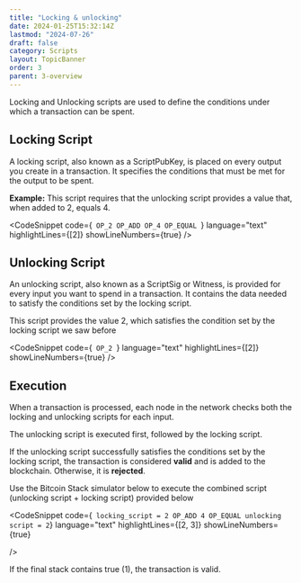 ```yaml
---
title: "Locking & unlocking"
date: 2024-01-25T15:32:14Z
lastmod: "2024-07-26"
draft: false
category: Scripts
layout: TopicBanner
order: 3
parent: 3-overview
---
```


Locking and Unlocking scripts are used to define the conditions under which a transaction can be spent.

## Locking Script

A locking script, also known as a ScriptPubKey, is placed on every output you create in a transaction. It specifies the conditions that must be met for the output to be spent.

<div className="dark:hidden w-full">
    <SvgDisplay
        src="/bitcoin-topics/static/images/topics/overview/lock-script.svg"
        width="100%"
        height="auto"
    />
</div>
<div className="hidden dark:block w-full">
    <SvgDisplay
        src="/bitcoin-topics/static/images/topics/overview/dark-lock-script.svg"
        width="100%"
        height="auto"
    />
</div>

**Example:** This script requires that the unlocking script provides a value that, when added to 2, equals 4.

<CodeSnippet
    code={` 
  OP_2 OP_ADD OP_4 OP_EQUAL 
`}
    language="text"
    highlightLines={[2]}
    showLineNumbers={true}
/>
## Unlocking Script

An unlocking script, also known as a ScriptSig or Witness, is provided for every input you want to spend in a transaction. It contains the data needed to satisfy the conditions set by the locking script.

<div className="dark:hidden w-full">
    <SvgDisplay
        src="/bitcoin-topics/static/images/topics/overview/unlock-script.svg"
        width="100%"
        height="auto"
    />
</div>
<div className="hidden dark:block w-full">
    <SvgDisplay
        src="/bitcoin-topics/static/images/topics/overview/dark-unlock-script.svg"
        width="100%"
        height="auto"
    />
</div>

This script provides the value 2, which satisfies the condition set by the locking script we saw before

<CodeSnippet
    code={` 
  OP_2 
`}
    language="text"
    highlightLines={[2]}
    showLineNumbers={true}
/>
## Execution

When a transaction is processed, each node in the network checks both the locking and unlocking scripts for each input.

The unlocking script is executed first, followed by the locking script.

If the unlocking script successfully satisfies the conditions set by the locking script, the transaction is considered **valid** and is added to the blockchain. Otherwise, it is **rejected**.

<div className="dark:hidden w-full">
    <SvgDisplay
        src="/bitcoin-topics/static/images/topics/overview/lock-unlock.svg"
        width="100%"
        height="auto"
    />
</div>
<div className="hidden dark:block w-full">
    <SvgDisplay
        src="/bitcoin-topics/static/images/topics/overview/dark-lock-unlock.svg"
        width="100%"
        height="auto"
    />
</div>

Use the Bitcoin Stack simulator below to execute the combined script (unlocking script + locking script) provided below

<CodeSnippet 
  code={` 
  locking_script = 2 OP_ADD 4 OP_EQUAL
  unlocking script = 2
`}
  language="text"
  highlightLines={[2, 3]}
  showLineNumbers={true}

/>

If the final stack contains true (1), the transaction is valid.

<StackSimulator showOperations={true} />
